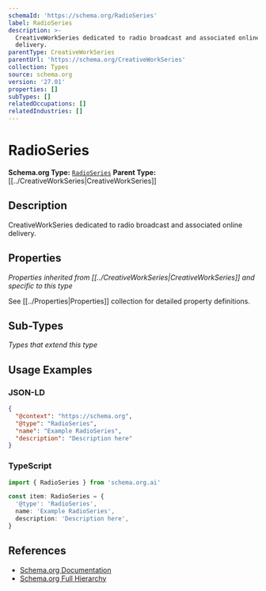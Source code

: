 ```yaml
---
schemaId: 'https://schema.org/RadioSeries'
label: RadioSeries
description: >-
  CreativeWorkSeries dedicated to radio broadcast and associated online
  delivery.
parentType: CreativeWorkSeries
parentUrl: 'https://schema.org/CreativeWorkSeries'
collection: Types
source: schema.org
version: '27.01'
properties: []
subTypes: []
relatedOccupations: []
relatedIndustries: []
---
```

# RadioSeries

**Schema.org Type:** [`RadioSeries`](https://schema.org/RadioSeries)
**Parent Type:** [[../CreativeWorkSeries|CreativeWorkSeries]]

## Description

CreativeWorkSeries dedicated to radio broadcast and associated online delivery.

## Properties

*Properties inherited from [[../CreativeWorkSeries|CreativeWorkSeries]] and specific to this type*

See [[../Properties|Properties]] collection for detailed property definitions.

## Sub-Types

*Types that extend this type*

## Usage Examples

### JSON-LD

```json
{
  "@context": "https://schema.org",
  "@type": "RadioSeries",
  "name": "Example RadioSeries",
  "description": "Description here"
}
```

### TypeScript

```typescript
import { RadioSeries } from 'schema.org.ai'

const item: RadioSeries = {
  '@type': 'RadioSeries',
  name: 'Example RadioSeries',
  description: 'Description here',
}
```

## References

- [Schema.org Documentation](https://schema.org/RadioSeries)
- [Schema.org Full Hierarchy](https://schema.org/docs/full.html)
